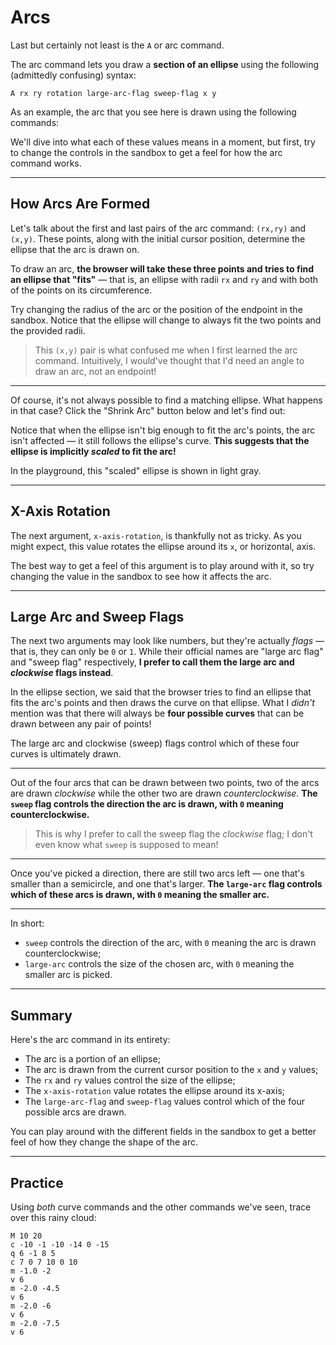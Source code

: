 # Arcs

Last but certainly not least is the `A` or arc command.

The arc command lets you draw a **section of an ellipse** using the following (admittedly confusing) syntax:

```
A rx ry rotation large-arc-flag sweep-flag x y
```

As an example, the arc that you see here is drawn using the following commands:

<CommandListFromSource source="syntax" />

We'll dive into what each of these values means in a moment, but first, try to change the controls in the sandbox to get a feel for how the arc command works.

---

## How Arcs Are Formed

<CommandListFromSource source="ellipse" />

Let's talk about the first and last pairs of the arc command: `(rx,ry)` and `(x,y)`. These points, along with the initial cursor position, determine the ellipse that the arc is drawn on.

To draw an arc, **the browser will take these three points and tries to find an ellipse that "fits"** — that is, an ellipse with radii `rx` and `ry` and with both of the points on its circumference.

Try changing the radius of the arc or the position of the endpoint in the sandbox. Notice that the ellipse will change to always fit the two points and the provided radii.

> This `(x,y)` pair is what confused me when I first learned the arc command. Intuitively, I would've thought that I'd need an angle to draw an arc, not an endpoint!

---

Of course, it's not always possible to find a matching ellipse. What happens in that case? Click the "Shrink Arc" button below and let's find out:

<ShrinkArcButton />

Notice that when the ellipse isn't big enough to fit the arc's points, the arc isn't affected — it still follows the ellipse's curve. **This suggests that the ellipse is implicitly _scaled_ to fit the arc!**

In the playground, this "scaled" ellipse is shown in light gray.

---

## X-Axis Rotation

<CommandListFromSource source="rotation" />

The next argument, `x-axis-rotation`, is thankfully not as tricky. As you might expect, this value rotates the ellipse around its `x`, or horizontal, axis.

The best way to get a feel of this argument is to play around with it, so try changing the value in the sandbox to see how it affects the arc.

---

## Large Arc and Sweep Flags

<CommandListFromSource source="flags" />

The next two arguments may look like numbers, but they're actually _flags_ — that is, they can only be `0` or `1`. While their official names are "large arc flag" and "sweep flag" respectively, **I prefer to call them the large arc and _clockwise_ flags instead**.

In the ellipse section, we said that the browser tries to find an ellipse that fits the arc's points and then draws the curve on that ellipse. What I _didn't_ mention was that there will always be **four possible curves** that can be drawn between any pair of points!

The large arc and clockwise (sweep) flags control which of these four curves is ultimately drawn.

---

Out of the four arcs that can be drawn between two points, two of the arcs are drawn _clockwise_ while the other two are drawn _counterclockwise_. **The `sweep` flag controls the direction the arc is drawn, with `0` meaning counterclockwise.**

> This is why I prefer to call the sweep flag the _clockwise_ flag; I don't even know what `sweep` is supposed to mean!

---

Once you've picked a direction, there are still two arcs left — one that's smaller than a semicircle, and one that's larger. **The `large-arc` flag controls which of these arcs is drawn, with `0` meaning the smaller arc.**

---

In short:

- `sweep` controls the direction of the arc, with `0` meaning the arc is drawn counterclockwise;
- `large-arc` controls the size of the chosen arc, with `0` meaning the smaller arc is picked.

---

## Summary

Here's the arc command in its entirety:

- The arc is a portion of an ellipse;
- The arc is drawn from the current cursor position to the `x` and `y` values;
- The `rx` and `ry` values control the size of the ellipse;
- The `x-axis-rotation` value rotates the ellipse around its x-axis;
- The `large-arc-flag` and `sweep-flag` values control which of the four possible arcs are drawn.

You can play around with the different fields in the sandbox to get a better feel of how they change the shape of the arc.

---

## Practice

Using _both_ curve commands and the other commands we've seen, trace over this rainy cloud:

```
M 10 20
c -10 -1 -10 -14 0 -15
q 6 -1 8 5
c 7 0 7 10 0 10
m -1.0 -2
v 6
m -2.0 -4.5
v 6
m -2.0 -6
v 6
m -2.0 -7.5
v 6
```
